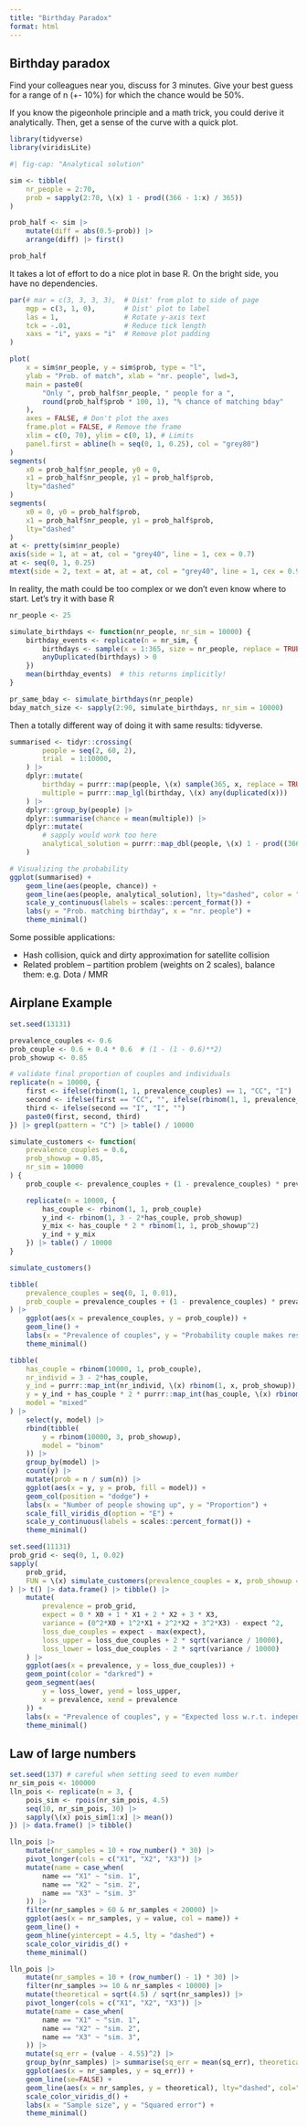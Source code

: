 ```yaml
---
title: "Birthday Paradox"
format: html
---
```


## Birthday paradox

Find your colleagues near you, discuss for 3 minutes. 
Give your best guess for a range of n (+- 10%) for which the chance would be 50%.

If you know the pigeonhole principle and a math trick, you could derive it analytically. 
Then, get a sense of the curve with a quick plot.

```r
library(tidyverse)
library(viridisLite)
```


```r
#| fig-cap: "Analytical solution"

sim <- tibble(
    nr_people = 2:70,
    prob = sapply(2:70, \(x) 1 - prod((366 - 1:x) / 365))
)

prob_half <- sim |> 
    mutate(diff = abs(0.5-prob)) |> 
    arrange(diff) |> first()

prob_half
```

It takes a lot of effort to do a nice plot in base R. 
On the bright side, you have no dependencies.

```r
par(# mar = c(3, 3, 3, 3),  # Dist' from plot to side of page
    mgp = c(3, 1, 0),       # Dist' plot to label
    las = 1,                # Rotate y-axis text
    tck = -.01,             # Reduce tick length
    xaxs = "i", yaxs = "i"  # Remove plot padding
) 

plot(
    x = sim$nr_people, y = sim$prob, type = "l", 
    ylab = "Prob. of match", xlab = "nr. people", lwd=3,
    main = paste0(
        "Only ", prob_half$nr_people, " people for a ", 
        round(prob_half$prob * 100, 1), "% chance of matching bday"
    ),
    axes = FALSE, # Don't plot the axes
	frame.plot = FALSE, # Remove the frame
	xlim = c(0, 70), ylim = c(0, 1), # Limits
	panel.first = abline(h = seq(0, 1, 0.25), col = "grey80")
)
segments(
    x0 = prob_half$nr_people, y0 = 0, 
    x1 = prob_half$nr_people, y1 = prob_half$prob,
    lty="dashed"
)
segments(
    x0 = 0, y0 = prob_half$prob, 
    x1 = prob_half$nr_people, y1 = prob_half$prob, 
    lty="dashed"
)
at <- pretty(sim$nr_people)
axis(side = 1, at = at, col = "grey40", line = 1, cex = 0.7)
at <- seq(0, 1, 0.25)
mtext(side = 2, text = at, at = at, col = "grey40", line = 1, cex = 0.9)
```

In reality, the math could be too complex or we don't even know where to start.
Let's try it with base R

```r
nr_people <- 25 

simulate_birthdays <- function(nr_people, nr_sim = 10000) {
	birthday_events <- replicate(n = nr_sim, {
		birthdays <- sample(x = 1:365, size = nr_people, replace = TRUE)
		anyDuplicated(birthdays) > 0
	})
	mean(birthday_events)  # this returns implicitly!
}

pr_same_bday <- simulate_birthdays(nr_people)
bday_match_size <- sapply(2:90, simulate_birthdays, nr_sim = 10000)
```


Then a totally different way of doing it with same results: tidyverse.

```r
summarised <- tidyr::crossing(
        people = seq(2, 60, 2), 
        trial  = 1:10000,
    ) |>
    dplyr::mutate(
        birthday = purrr::map(people, \(x) sample(365, x, replace = TRUE)), 
        multiple = purrr::map_lgl(birthday, \(x) any(duplicated(x)))
    ) |>
    dplyr::group_by(people) |>
    dplyr::summarise(chance = mean(multiple)) |>
    dplyr::mutate(
        # sapply would work too here
        analytical_solution = purrr::map_dbl(people, \(x) 1 - prod((366 - 1:x) / 365))
    )

# Visualizing the probability
ggplot(summarised) +
    geom_line(aes(people, chance)) +
    geom_line(aes(people, analytical_solution), lty="dashed", color = "darkred") + 
    scale_y_continuous(labels = scales::percent_format()) +
    labs(y = "Prob. matching birthday", x = "nr. people") + 
    theme_minimal()
```

Some possible applications:

- Hash collision, quick and dirty approximation for satellite collision
- Related problem -- partition problem (weights on 2 scales), balance them: e.g. Dota / MMR


## Airplane Example

```r
set.seed(13131)

prevalence_couples <- 0.6
prob_couple <- 0.6 + 0.4 * 0.6  # (1 - (1 - 0.6)**2)
prob_showup <- 0.85

# validate final proportion of couples and individuals
replicate(n = 10000, {
    first <- ifelse(rbinom(1, 1, prevalence_couples) == 1, "CC", "I")
    second <- ifelse(first == "CC", "", ifelse(rbinom(1, 1, prevalence_couples) == 1, "CC", "I"))
    third <- ifelse(second == "I", "I", "")
    paste0(first, second, third)
}) |> grepl(pattern = "C") |> table() / 10000
```

```r
simulate_customers <- function(
    prevalence_couples = 0.6,
    prob_showup = 0.85,
    nr_sim = 10000
) {
    prob_couple <- prevalence_couples + (1 - prevalence_couples) * prevalence_couples  # (1 - (1 - 0.6)**2)

    replicate(n = 10000, {
        has_couple <- rbinom(1, 1, prob_couple)
        y_ind <- rbinom(1, 3 - 2*has_couple, prob_showup)
        y_mix <- has_couple * 2 * rbinom(1, 1, prob_showup^2)
        y_ind + y_mix
    }) |> table() / 10000
}

simulate_customers()
```

```r
tibble(
    prevalence_couples = seq(0, 1, 0.01),
    prob_couple = prevalence_couples + (1 - prevalence_couples) * prevalence_couples
) |> 
    ggplot(aes(x = prevalence_couples, y = prob_couple)) + 
    geom_line() + 
    labs(x = "Prevalence of couples", y = "Probability couple makes reservation") + 
    theme_minimal()
```


```r
tibble(
    has_couple = rbinom(10000, 1, prob_couple),
    nr_individ = 3 - 2*has_couple,
    y_ind = purrr::map_int(nr_individ, \(x) rbinom(1, x, prob_showup)),
    y = y_ind + has_couple * 2 * purrr::map_int(has_couple, \(x) rbinom(1, 1, prob_showup^2)),
    model = "mixed"
) |> 
    select(y, model) |>
    rbind(tibble(
        y = rbinom(10000, 3, prob_showup),
        model = "binom"
    )) |>
    group_by(model) |>
    count(y) |>
    mutate(prob = n / sum(n)) |>
    ggplot(aes(x = y, y = prob, fill = model)) + 
    geom_col(position = "dodge") + 
    labs(x = "Number of people showing up", y = "Proportion") +
    scale_fill_viridis_d(option = "E") + 
    scale_y_continuous(labels = scales::percent_format()) + 
    theme_minimal()
```
```r
set.seed(11131)
prob_grid <- seq(0, 1, 0.02)
sapply(
    prob_grid, 
    FUN = \(x) simulate_customers(prevalence_couples = x, prob_showup = 0.85, nr_sim = 10000)
) |> t() |> data.frame() |> tibble() |>
    mutate(
        prevalence = prob_grid,
        expect = 0 * X0 + 1 * X1 + 2 * X2 + 3 * X3,
        variance = (0^2*X0 + 1^2*X1 + 2^2*X2 + 3^2*X3) - expect ^2,
        loss_due_couples = expect - max(expect),
        loss_upper = loss_due_couples + 2 * sqrt(variance / 10000),
        loss_lower = loss_due_couples - 2 * sqrt(variance / 10000)
    ) |>
    ggplot(aes(x = prevalence, y = loss_due_couples)) + 
    geom_point(color = "darkred") +
    geom_segment(aes(
        y = loss_lower, yend = loss_upper, 
        x = prevalence, xend = prevalence
    )) +
    labs(x = "Prevalence of couples", y = "Expected loss w.r.t. independece") + 
    theme_minimal()
```


## Law of large numbers

```r
set.seed(137) # careful when setting seed to even number
nr_sim_pois <- 100000
lln_pois <- replicate(n = 3, {
    pois_sim <- rpois(nr_sim_pois, 4.5)
    seq(10, nr_sim_pois, 30) |> 
    sapply(\(x) pois_sim[1:x] |> mean())
}) |> data.frame() |> tibble()

lln_pois |>
    mutate(nr_samples = 10 + row_number() * 30) |> 
    pivot_longer(cols = c("X1", "X2", "X3")) |> 
    mutate(name = case_when(
        name == "X1" ~ "sim. 1",
        name == "X2" ~ "sim. 2",
        name == "X3" ~ "sim. 3"
    )) |>
    filter(nr_samples > 60 & nr_samples < 20000) |>
    ggplot(aes(x = nr_samples, y = value, col = name)) + 
    geom_line() + 
    geom_hline(yintercept = 4.5, lty = "dashed") + 
    scale_color_viridis_d() +
    theme_minimal()
```

```r
lln_pois |>
    mutate(nr_samples = 10 + (row_number() - 1) * 30) |> 
    filter(nr_samples >= 10 & nr_samples < 10000) |>
    mutate(theoretical = sqrt(4.5) / sqrt(nr_samples)) |>
    pivot_longer(cols = c("X1", "X2", "X3")) |> 
    mutate(name = case_when(
        name == "X1" ~ "sim. 1",
        name == "X2" ~ "sim. 2",
        name == "X3" ~ "sim. 3",
    )) |>
    mutate(sq_err = (value - 4.55)^2) |>
    group_by(nr_samples) |> summarise(sq_err = mean(sq_err), theoretical = mean(theoretical)) |>
    ggplot(aes(x = nr_samples, y = sq_err)) + 
    geom_line(se=FALSE) + 
    geom_line(aes(x = nr_samples, y = theoretical), lty="dashed", col="darkred") +
    scale_color_viridis_d() +
    labs(x = "Sample size", y = "Squared error") +
    theme_minimal()
```




